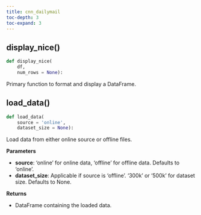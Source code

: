 ```yaml
---
title: cnn_dailymail
toc-depth: 3
toc-expand: 3
---
```


## display_nice[()]{.muted}

```python
def display_nice(
    df,
    num_rows = None):
```

Primary function to format and display a DataFrame.

## load_data[()]{.muted}

```python
def load_data(
    source = 'online',
    dataset_size = None):
```

Load data from either online source or offline files.

**Parameters**

- **source**: 'online' for online data, 'offline' for offline data. Defaults to 'online'.
- **dataset_size**: Applicable if source is 'offline'. '300k' or '500k' for dataset size. Defaults to None.

**Returns**

- DataFrame containing the loaded data.
